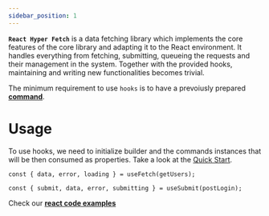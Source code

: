 ```yaml
---
sidebar_position: 1
---
```


**`React Hyper Fetch`** is a data fetching library which implements the core features of the core library and adapting
it to the React environment. It handles everything from fetching, submitting, queueing the requests and their management
in the system. Together with the provided hooks, maintaining and writing new functionalities becomes trivial.

The minimum requirement to use `hooks` is to have a prevoiusly prepared [**command**](/docs/Docs/Command).

# Usage

To use hooks, we need to initialize builder and the commands instances that will be then consumed as properties. Take a
look at the [Quick Start](/docs/Getting%20Started/Quick%20Start).

```tsx
const { data, error, loading } = useFetch(getUsers);
```

```tsx
const { submit, data, error, submitting } = useSubmit(postLogin);
```

Check our **[react code examples](/guides/React/Fetching)**

